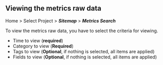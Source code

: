 ## Viewing the metrics raw data

Home > Select Project > **_Sitemap_** > **_Metrics Search_**

To view the metrics raw data, you have to select the criteria for viewing. 

<ProdImg img='metrics-chart-example-02.png' desc='' />

- Time to view (**required**)
- Category to view (**Required**)
- Tags to view (**Optional**, if nothing is selected, all items are applied)
- Fields to view (**Optional**, if nothing is selected, all items are applied)

